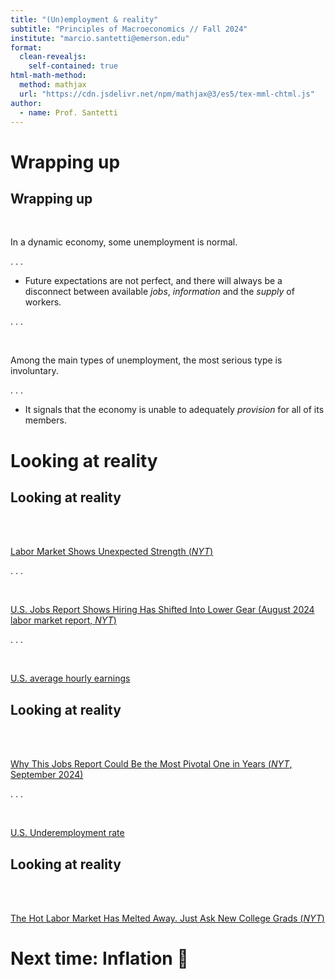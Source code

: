 ```yaml
---
title: "(Un)employment & reality"
subtitle: "Principles of Macroeconomics // Fall 2024"
institute: "marcio.santetti@emerson.edu"
format: 
  clean-revealjs:
    self-contained: true
html-math-method:
  method: mathjax
  url: "https://cdn.jsdelivr.net/npm/mathjax@3/es5/tex-mml-chtml.js"
author:
  - name: Prof. Santetti
---
```


  

# Wrapping up {background-color="#62259D"}

## Wrapping up

<br>

In a [dynamic]{.hi-orange} economy, some unemployment is [normal]{.note}.

. . .

  - Future [expectations]{.note} are not perfect, and there will always be a [disconnect]{.note} between available *jobs*, *information* and the *supply* of workers.


. . .

<br>

Among the main types of unemployment, the most [serious]{.note} type is [involuntary]{.hi-slate}.

. . .

  - It [signals]{.note} that the economy is unable to adequately *provision* for all of its members.



# Looking at reality {background-color="#62259D"}


## Looking at reality

<br><br>

[[Labor Market Shows Unexpected Strength (*NYT*)]{.link}](https://www.nytimes.com/2024/10/04/business/economy/jobs-report-september.html)

. . .

<br>

[[U.S. Jobs Report Shows Hiring Has Shifted Into Lower Gear (August 2024 labor market report, *NYT*)]{.link}](https://www.nytimes.com/2024/09/06/business/economy/jobs-report-august-2024.html)

. . .

<br>

[[U.S. average hourly earnings]{.link}](https://fred.stlouisfed.org/series/CES0500000003)



## Looking at reality


<br><br>

[[Why This Jobs Report Could Be the Most Pivotal One in Years (*NYT*, September 2024)]{.link}](https://www.nytimes.com/2024/09/05/business/economy/jobs-report-federal-reserve.html)

. . .

<br>

[[U.S. Underemployment rate]{.link}](https://fred.stlouisfed.org/series/U6RATE)


## Looking at reality

<br><br>

[[The Hot Labor Market Has Melted Away. Just Ask New College Grads (*NYT*)]{.link}](https://www.nytimes.com/2024/09/05/business/economy/jobs-college-graduates-unemployment.html)



# Next time: Inflation 👻 {background-color="#62259D"}